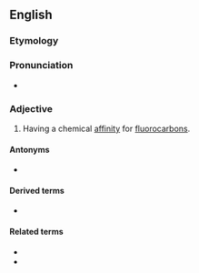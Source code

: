 ==English==

===Etymology===
{{confix|fluoro|philic|lang=en}}

===Pronunciation===
* {{IPA|floʊɹoʊˈfɪlɪk|lang=en}}

===Adjective===
{{en-adj}}

# {{lb|en|chemistry}} Having a chemical [[affinity]] for [[fluorocarbon]]s.

====Antonyms====
* {{l|en|fluorophobic}}

====Derived terms====
* {{l|en|fluorophilicity}}

====Related terms====
* {{l|en|hydrophilic}}
* {{l|en|lipophilic}}